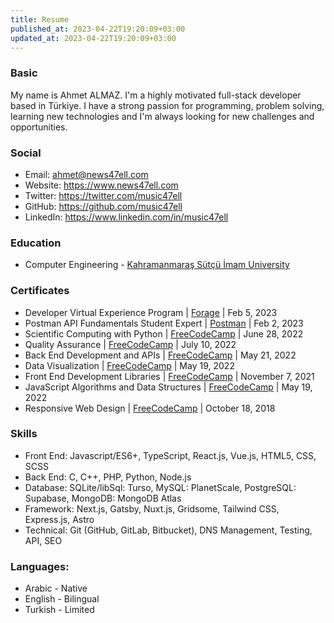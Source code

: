 ```yaml
---
title: Resume
published_at: 2023-04-22T19:20:09+03:00
updated_at: 2023-04-22T19:20:09+03:00
---
```


### Basic

My name is Ahmet ALMAZ. I'm a highly motivated full-stack developer based in Türkiye. I have a strong passion for programming, problem solving, learning new technologies and I'm always looking for new challenges and opportunities.

### Social

- Email: ahmet@news47ell.com
- Website: https://www.news47ell.com
- Twitter: https://twitter.com/music47ell
- GitHub: https://github.com/music47ell
- LinkedIn: https://www.linkedin.com/in/music47ell

### Education

- Computer Engineering - [Kahramanmaraş Sütçü İmam University](https://www.ksu.edu.tr/)

### Certificates

- Developer Virtual Experience Program | [Forage](https://forage-uploads-prod.s3.amazonaws.com/completion-certificates/Accenture%20Nordics/PxenP4rHNE6Bh4nQz_Accenture%20Nordics_9Hzuzk4AFZSgKToZF_1675591783727_completion_certificate.pdf) | Feb 5, 2023
- Postman API Fundamentals Student Expert | [Postman](https://badgr.com/public/assertions/0WpJy0gsTDGJQm-FzMHhyg?identity__email=ahmet@news47ell.com) | Feb 2, 2023
- Scientific Computing with Python | [FreeCodeCamp](https://www.freecodecamp.org/certification/music47ell/scientific-computing-with-python-v7) | June 28, 2022
- Quality Assurance | [FreeCodeCamp](https://www.freecodecamp.org/certification/music47ell/quality-assurance-v7) | July 10, 2022
- Back End Development and APIs | [FreeCodeCamp](https://www.freecodecamp.org/certification/music47ell/back-end-development-and-apis) | May 21, 2022
- Data Visualization | [FreeCodeCamp](https://www.freecodecamp.org/certification/music47ell/data-visualization) | May 19, 2022
- Front End Development Libraries | [FreeCodeCamp](https://www.freecodecamp.org/certification/music47ell/front-end-development-libraries) | November 7, 2021
- JavaScript Algorithms and Data Structures | [FreeCodeCamp](https://www.freecodecamp.org/certification/music47ell/javascript-algorithms-and-data-structures) | May 19, 2022
- Responsive Web Design | [FreeCodeCamp](https://www.freecodecamp.org/certification/music47ell/responsive-web-design) | October 18, 2018

### Skills

- Front End: Javascript/ES6+, TypeScript, React.js, Vue.js, HTML5, CSS, SCSS
- Back End: C, C++, PHP, Python, Node.js
- Database: SQLite/libSql: Turso, MySQL: PlanetScale, PostgreSQL: Supabase, MongoDB: MongoDB Atlas
- Framework: Next.js, Gatsby, Nuxt.js, Gridsome, Tailwind CSS, Express.js, Astro
- Technical: Git (GitHub, GitLab, Bitbucket), DNS Management, Testing, API, SEO

### Languages:

 - Arabic - Native
 - English - Bilingual
 - Turkish - Limited
